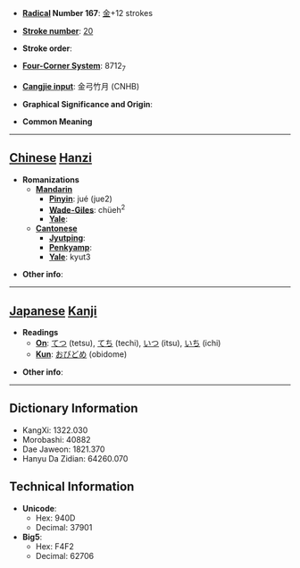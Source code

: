 * '''[[Wiktionary:Chinese radical index| Radical]] Number 167''': [[Wiktionary:Chinese radical index 金|金]]+12 strokes

* '''[[Wiktionary:Chinese total strokes index|Stroke number]]''': [[Wiktionary:Chinese total strokes index 20|20]]

* '''Stroke order''': 

* '''[[Wiktionary:Chinese four corner index|Four-Corner System]]''': 8712<sub>7</sub>

* '''[[Wiktionary:Chinese Cangjie index|Cangjie input]]''': 金弓竹月 (CNHB)

* '''Graphical Significance and Origin''': 

* '''Common Meaning'''

----

== [[Chinese]] [[Hanzi]] ==

* '''Romanizations'''
** '''[[Mandarin]]'''
*** '''[[Pinyin]]''': jué (jue2)
*** '''[[Wade-Giles]]''': chüeh<sup>2</sup>
*** '''[[Yale]]''': 
** '''[[Cantonese]]'''
*** '''[[Jyutping]]''':
*** '''[[Penkyamp]]''': 
*** '''[[Yale]]''': kyut3

* '''Other info''': 

----

== [[Japanese]] [[Kanji]] ==

* '''Readings'''
** '''[[On]]''': [[てつ]] (tetsu), [[てち]] (techi), [[いつ]] (itsu), [[いち]] (ichi)
** '''[[Kun]]''': [[おびどめ]] (obidome)

* '''Other info''':  

----

== Dictionary Information ==

* KangXi: 1322.030
* Morobashi: 40882
* Dae Jaweon: 1821.370
* Hanyu Da Zidian: 64260.070

== Technical Information ==

* '''Unicode''':
** Hex: 940D
** Decimal: 37901
* '''Big5''':
** Hex: F4F2
** Decimal: 62706